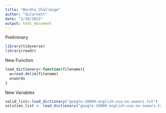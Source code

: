 ```yaml
---
title: "Wordle_Challenge"
author: "SLCornett"
date: "2/10/2022"
output: html_document
---
```

Preliminary
```r
library(tidyverse)
library(readr)
```

New Function
```r
load_dictionary<-function(filename){
  w=read.delim(filename)
  w$words
} 

```

New Variables
```r
valid_list<-load_dictionary("google-10000-english-usa-no-swears.txt")
solution_list <- load_dictionary("google-10000-english-usa-no-swears.txt")

```


```r

```
